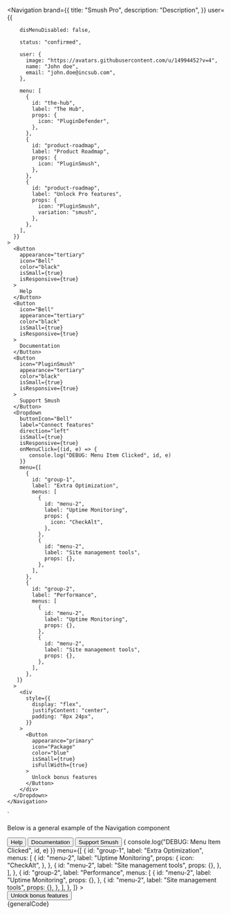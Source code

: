 
   <Navigation
      brand={{
        title: "Smush Pro",
        description: "Description",
      }}
      user={{
		
        disMenuDisabled: false,
		
        status: "confirmed",
        
        user: {
          image: "https://avatars.githubusercontent.com/u/14994452?v=4",
          name: "John doe",
          email: "john.doe@incsub.com",
        },
        
        menu: [
          {
            id: "the-hub",
            label: "The Hub",
            props: {
              icon: "PluginDefender",
            },
          },
          {
            id: "product-roadmap",
            label: "Product Roadmap",
            props: {
              icon: "PluginSmush",
            },
          },
          {
            id: "product-roadmap",
            label: "Unlock Pro features",
            props: {
              icon: "PluginSmush",
              variation: "smush",
            },
          },
        ],
      }}
    >
      <Button
        appearance="tertiary"
        icon="Bell"
        color="black"
        isSmall={true}
        isResponsive={true}
      >
        Help
      </Button>
      <Button
        icon="Bell"
        appearance="tertiary"
        color="black"
        isSmall={true}
        isResponsive={true}
      >
        Documentation
      </Button>
      <Button
        icon="PluginSmush"
        appearance="tertiary"
        color="black"
        isSmall={true}
        isResponsive={true}
      >
        Support Smush
      </Button>
      <Dropdown
        buttonIcon="Bell"
        label="Connect features"
        direction="left"
        isSmall={true}
        isResponsive={true}
        onMenuClick={(id, e) => {
           console.log("DEBUG: Menu Item Clicked", id, e)
        }}
        menu={[
          {
            id: "group-1",
            label: "Extra Optimization",
            menus: [
              {
                id: "menu-2",
                label: "Uptime Monitoring",
                props: {
                  icon: "CheckAlt",
                },
              },
              {
                id: "menu-2",
                label: "Site management tools",
                props: {},
              },
            ],
          },
          {
            id: "group-2",
            label: "Performance",
            menus: [
              {
                id: "menu-2",
                label: "Uptime Monitoring",
                props: {},
              },
              {
                id: "menu-2",
                label: "Site management tools",
                props: {},
              },
            ],
          },
       ]}
      >
        <div
          style={{
            display: "flex",
            justifyContent: "center",
            padding: "8px 24px",
          }}
        >
          <Button
            appearance="primary"
            icon="Package"
            color="blue"
            isSmall={true}
            isFullWidth={true}
          >
            Unlock bonus features
          </Button>
        </div>
      </Dropdown>
    </Navigation>
`

<Section style={{ paddingTop: 30 }}>
	<p>Below is a general example of the Navigation component</p>
	<div className="sui-wrap sui-theme--light" style={{ margin: "50px 0" }}>
		<Navigation
			brand={{
				title: "Smush Pro",
				description: "Description",
			}}
			user={{
				user: {
					image: "https://avatars.githubusercontent.com/u/14994452?v=4",
					name: "John doe",
					email: "john.doe@incsub.com",
				},
				isMenuDisabled: false,
				status: "confirmed",
				menu: [
					{
						id: "the-hub",
						label: "The Hub",
						props: {
							icon: "PluginDefender",
						},
					},
					{
						id: "product-roadmap",
						label: "Product Roadmap",
						props: {
							icon: "PluginSmush",
						},
					},
					{
						id: "product-roadmap",
						label: "Unlock Pro features",
						props: {
							icon: "PluginSmush",
							variation: "smush",
						},
					},
				],
			}}
		>
			<Button
				appearance="tertiary"
				icon="Bell"
				color="black"
				isSmall={true}
				isResponsive={true}
			>
				Help
			</Button>
			<Button
				icon="Bell"
				appearance="tertiary"
				color="black"
				isSmall={true}
				isResponsive={true}
			>
				Documentation
			</Button>
			<Button
				icon="PluginSmush"
				appearance="tertiary"
				color="black"
				isSmall={true}
				isResponsive={true}
			>
				Support Smush
			</Button>
			<Dropdown
				buttonIcon="Bell"
				label="Connect features"
				direction="left"
				isSmall={true}
				isResponsive={true}
				onMenuClick={(id, e) => {
					console.log("DEBUG: Menu Item Clicked", id, e)
				}}
				menu={[
					{
						id: "group-1",
						label: "Extra Optimization",
						menus: [
							{
								id: "menu-2",
								label: "Uptime Monitoring",
								props: {
									icon: "CheckAlt",
								},
							},
							{
								id: "menu-2",
								label: "Site management tools",
								props: {},
							},
						],
					},
					{
						id: "group-2",
						label: "Performance",
						menus: [
							{
								id: "menu-2",
								label: "Uptime Monitoring",
								props: {},
							},
							{
								id: "menu-2",
								label: "Site management tools",
								props: {},
							},
						],
					},
				]}
			>
				<div
					style={{
						display: "flex",
						justifyContent: "center",
						padding: "8px 24px",
					}}
				>
					<Button
						appearance="primary"
						icon="Package"
						color="blue"
						isSmall={true}
						isFullWidth={true}
					>
						Unlock bonus features
					</Button>
				</div>
			</Dropdown>
		</Navigation>
	</div>
	<Snippet language="js">{generalCode}</Snippet>
</Section>
